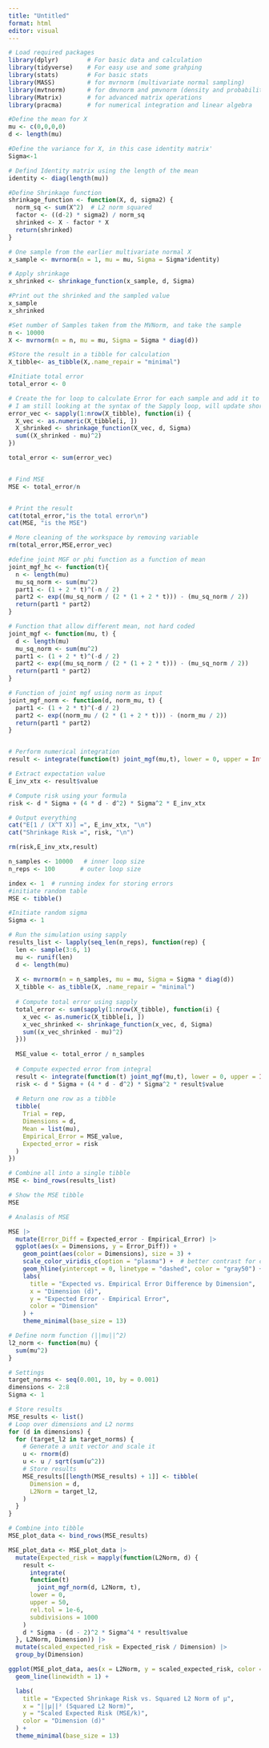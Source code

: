 ```yaml
---
title: "Untitled"
format: html
editor: visual
---
```


```r

# Load required packages
library(dplyr)        # For basic data and calculation  
library(tidyverse)    # For easy use and some grahping
library(stats)        # For basic stats
library(MASS)         # for mvrnorm (multivariate normal sampling)
library(mvtnorm)      # for dmvnorm and pmvnorm (density and probabilities)
library(Matrix)       # for advanced matrix operations
library(pracma)       # for numerical integration and linear algebra

```

```r

#Define the mean for X
mu <- c(0,0,0,0)
d <- length(mu)

#Define the variance for X, in this case identity matrix'
Sigma<-1

# Defind Identity matrix using the length of the mean
identity <- diag(length(mu))

#Define Shrinkage function
shrinkage_function <- function(X, d, sigma2) {
  norm_sq <- sum(X^2)  # L2 norm squared
  factor <- ((d-2) * sigma2) / norm_sq
  shrinked <- X - factor * X
  return(shrinked)
}

# One sample from the earlier multivariate normal X
x_sample <- mvrnorm(n = 1, mu = mu, Sigma = Sigma*identity)

# Apply shrinkage
x_shrinked <- shrinkage_function(x_sample, d, Sigma)

#Print out the shrinked and the sampled value
x_sample
x_shrinked
```

```r
#Set number of Samples taken from the MVNorm, and take the sample 
n <- 10000
X <- mvrnorm(n = n, mu = mu, Sigma = Sigma * diag(d))

#Store the result in a tibble for calculation
X_tibble<- as_tibble(X,.name_repair = "minimal")

#Initiate total error
total_error <- 0

# Create the for loop to calculate Error for each sample and add it to the total error
# I am still looking at the syntax of the Sapply loop, will update shortly
error_vec <- sapply(1:nrow(X_tibble), function(i) {
  X_vec <- as.numeric(X_tibble[i, ])
  X_shrinked <- shrinkage_function(X_vec, d, Sigma)
  sum((X_shrinked - mu)^2)
})

total_error <- sum(error_vec)


# Find MSE
MSE <- total_error/n


# Print the result
cat(total_error,"is the total error\n")
cat(MSE, "is the MSE")

# More cleaning of the workspace by removing variable
rm(total_error,MSE,error_vec)
```

```r
#define joint MGF or phi function as a function of mean
joint_mgf_hc <- function(t){
  n <- length(mu)
  mu_sq_norm <- sum(mu^2)
  part1 <- (1 + 2 * t)^(-n / 2)
  part2 <- exp((mu_sq_norm / (2 * (1 + 2 * t))) - (mu_sq_norm / 2))
  return(part1 * part2)
}

# Function that allow different mean, not hard coded
joint_mgf <- function(mu, t) {
  d <- length(mu)
  mu_sq_norm <- sum(mu^2)
  part1 <- (1 + 2 * t)^(-d / 2)
  part2 <- exp((mu_sq_norm / (2 * (1 + 2 * t))) - (mu_sq_norm / 2))
  return(part1 * part2)
}

# Function of joint mgf using norm as input
joint_mgf_norm <- function(d, norm_mu, t) {
  part1 <- (1 + 2 * t)^(-d / 2)
  part2 <- exp((norm_mu / (2 * (1 + 2 * t))) - (norm_mu / 2))
  return(part1 * part2)
}


# Perform numerical integration
result <- integrate(function(t) joint_mgf(mu,t), lower = 0, upper = Inf)

# Extract expectation value
E_inv_xtx <- result$value

# Compute risk using your formula
risk <- d * Sigma + (4 * d - d^2) * Sigma^2 * E_inv_xtx

# Output everything
cat("E[1 / (X^T X)] =", E_inv_xtx, "\n")
cat("Shrinkage Risk =", risk, "\n")

rm(risk,E_inv_xtx,result)
```

```r
n_samples <- 10000   # inner loop size
n_reps <- 100       # outer loop size

index <- 1  # running index for storing errors
#initiate random table 
MSE <- tibble()

#Initiate random sigma
Sigma <- 1

# Run the simulation using sapply
results_list <- lapply(seq_len(n_reps), function(rep) {
  len <- sample(3:6, 1)
  mu <- runif(len)
  d <- length(mu)
  
  X <- mvrnorm(n = n_samples, mu = mu, Sigma = Sigma * diag(d))
  X_tibble <- as_tibble(X, .name_repair = "minimal")
  
  # Compute total error using sapply
  total_error <- sum(sapply(1:nrow(X_tibble), function(i) {
    x_vec <- as.numeric(X_tibble[i, ])
    x_vec_shrinked <- shrinkage_function(x_vec, d, Sigma)
    sum((x_vec_shrinked - mu)^2)
  }))
  
  MSE_value <- total_error / n_samples
  
  # Compute expected error from integral
  result <- integrate(function(t) joint_mgf(mu,t), lower = 0, upper = Inf)
  risk <- d * Sigma + (4 * d - d^2) * Sigma^2 * result$value
  
  # Return one row as a tibble
  tibble(
    Trial = rep,
    Dimensions = d,
    Mean = list(mu),
    Empirical_Error = MSE_value,
    Expected_error = risk
  )
})

# Combine all into a single tibble
MSE <- bind_rows(results_list)

# Show the MSE tibble
MSE
```

```r
# Analasis of MSE

MSE |> 
  mutate(Error_Diff = Expected_error - Empirical_Error) |> 
  ggplot(aes(x = Dimensions, y = Error_Diff)) +
    geom_point(aes(color = Dimensions), size = 3) +
    scale_color_viridis_c(option = "plasma") +  # better contrast for continuous scale
    geom_hline(yintercept = 0, linetype = "dashed", color = "gray50") +
    labs(
      title = "Expected vs. Empirical Error Difference by Dimension",
      x = "Dimension (d)",
      y = "Expected Error - Empirical Error",
      color = "Dimension"
    ) +
    theme_minimal(base_size = 13)
```

```r
# Define norm function (||mu||^2)
l2_norm <- function(mu) {
  sum(mu^2)
}

# Settings
target_norms <- seq(0.001, 10, by = 0.001)
dimensions <- 2:8
Sigma <- 1

# Store results
MSE_results <- list()
# Loop over dimensions and L2 norms
for (d in dimensions) {
  for (target_l2 in target_norms) {
    # Generate a unit vector and scale it
    u <- rnorm(d)
    u <- u / sqrt(sum(u^2))
    # Store results
    MSE_results[[length(MSE_results) + 1]] <- tibble(
      Dimension = d,
      L2Norm = target_l2,
    )
  }
}

# Combine into tibble
MSE_plot_data <- bind_rows(MSE_results)

MSE_plot_data <- MSE_plot_data |> 
  mutate(Expected_risk = mapply(function(L2Norm, d) {
    result <-
      integrate(
      function(t) 
        joint_mgf_norm(d, L2Norm, t), 
      lower = 0, 
      upper = 50,
      rel.tol = 1e-6,
      subdivisions = 1000
    )
    d * Sigma - (d - 2)^2 * Sigma^4 * result$value
  }, L2Norm, Dimension)) |> 
  mutate(scaled_expected_risk = Expected_risk / Dimension) |> 
  group_by(Dimension)

ggplot(MSE_plot_data, aes(x = L2Norm, y = scaled_expected_risk, color = factor(Dimension))) +
  geom_line(linewidth = 1) +

  labs(
    title = "Expected Shrinkage Risk vs. Squared L2 Norm of μ",
    x = "||μ||² (Squared L2 Norm)",
    y = "Scaled Expected Risk (MSE/k)",
    color = "Dimension (d)"
  ) +
  theme_minimal(base_size = 13)
```
